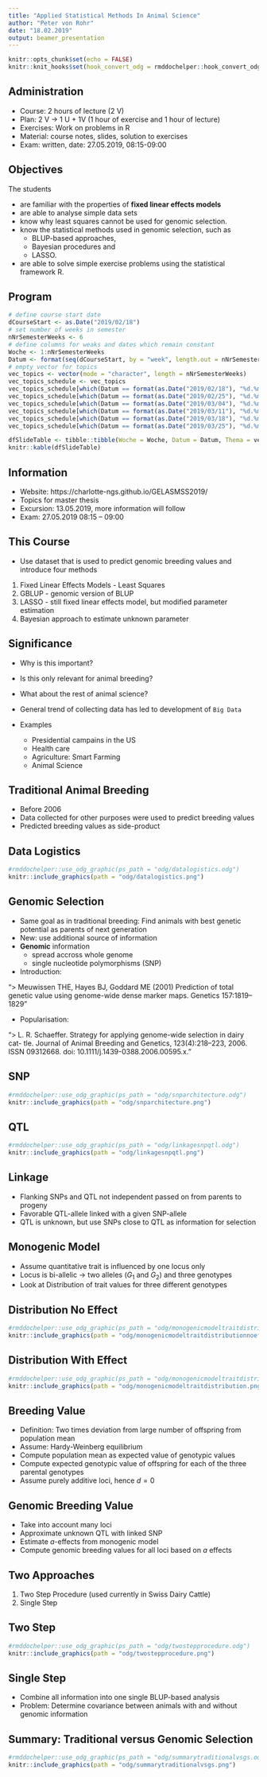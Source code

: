 ```yaml
---
title: "Applied Statistical Methods In Animal Science"
author: "Peter von Rohr"
date: "18.02.2019"
output: beamer_presentation
---
```


```r
knitr::opts_chunk$set(echo = FALSE)
knitr::knit_hooks$set(hook_convert_odg = rmddochelper::hook_convert_odg)
```

## Administration

- Course: 2 hours of lecture (2 V)
- Plan: 2 V $\rightarrow$ 1 U + 1V (1 hour of exercise and 1 hour of lecture) 
- Exercises: Work on problems in R 
- Material: course notes, slides, solution to exercises
- Exam: written, date: 27.05.2019, 08:15-09:00 


## Objectives

The students 

- are familiar with the properties of __fixed linear effects models__
- are able to analyse simple data sets
- know why least squares cannot be used for genomic selection. 
- know the statistical methods used in genomic selection, such as 
    + BLUP-based approaches, 
    + Bayesian procedures and 
    + LASSO. 
- are able to solve simple exercise problems using the statistical framework R.


## Program

```r
# define course start date
dCourseStart <- as.Date("2019/02/18")
# set number of weeks in semester
nNrSemesterWeeks <- 6
# define columns for weaks and dates which remain constant
Woche <- 1:nNrSemesterWeeks
Datum <- format(seq(dCourseStart, by = "week", length.out = nNrSemesterWeeks), "%d.%m")
# empty vector for topics
vec_topics <- vector(mode = "character", length = nNrSemesterWeeks)
vec_topics_schedule <- vec_topics
vec_topics_schedule[which(Datum == format(as.Date("2019/02/18"), "%d.%m"))] <- "Introduction"
vec_topics_schedule[which(Datum == format(as.Date("2019/02/25"), "%d.%m"))] <- "Fixed Linear Effects Models"
vec_topics_schedule[which(Datum == format(as.Date("2019/03/04"), "%d.%m"))] <- "GBLUP - Marker-Effects Models"
vec_topics_schedule[which(Datum == format(as.Date("2019/03/11"), "%d.%m"))] <- "GBLUP - Breeding Value Models"
vec_topics_schedule[which(Datum == format(as.Date("2019/03/18"), "%d.%m"))] <- "Lasso"
vec_topics_schedule[which(Datum == format(as.Date("2019/03/25"), "%d.%m"))] <- "Bayesian Approaches"

dfSlideTable <- tibble::tibble(Woche = Woche, Datum = Datum, Thema = vec_topics_schedule) 
knitr::kable(dfSlideTable) 
```


## Information

- Website: https://charlotte-ngs.github.io/GELASMSS2019/
- Topics for master thesis
- Excursion: 13.05.2019, more information will follow
- Exam: 27.05.2019 08:15 -- 09:00


## This Course

- Use dataset that is used to predict genomic breeding values and introduce four methods

1. Fixed Linear Effects Models - Least Squares
2. GBLUP - genomic version of BLUP
3. LASSO - still fixed linear effects model, but modified parameter estimation
4. Bayesian approach to estimate unknown parameter


## Significance

- Why is this important? 
- Is this only relevant for animal breeding? 
- What about the rest of animal science?

- General trend of collecting data has led to development of `Big Data`
- Examples
    + Presidential campains in the US
    + Health care
    + Agriculture: Smart Farming
    + Animal Science


## Traditional Animal Breeding

- Before 2006
- Data collected for other purposes were used to predict breeding values
- Predicted breeding values as side-product


## Data Logistics

```r
#rmddochelper::use_odg_graphic(ps_path = "odg/datalogistics.odg")
knitr::include_graphics(path = "odg/datalogistics.png")
```

 
## Genomic Selection

- Same goal as in traditional breeding: Find animals with best genetic potential as parents of next generation
- New: use additional source of information
- __Genomic__ information
    + spread accross whole genome
    + single nucleotide polymorphisms (SNP)
- Introduction: 

\small "> Meuwissen THE, Hayes BJ, Goddard ME (2001) Prediction of total genetic value
using genome-wide dense marker maps. Genetics 157:1819–1829"

- Popularisation:

\small "> L. R. Schaeffer. Strategy for applying genome-wide selection in dairy cat- tle. Journal of Animal Breeding and Genetics, 123(4):218–223, 2006. ISSN 09312668. doi: 10.1111/j.1439-0388.2006.00595.x."


## SNP

```r
#rmddochelper::use_odg_graphic(ps_path = "odg/snparchitecture.odg")
knitr::include_graphics(path = "odg/snparchitecture.png")
```
 

## QTL

```r
#rmddochelper::use_odg_graphic(ps_path = "odg/linkagesnpqtl.odg")
knitr::include_graphics(path = "odg/linkagesnpqtl.png")
```
 

## Linkage

- Flanking SNPs and QTL not independent passed on from parents to progeny
- Favorable QTL-allele linked with a given SNP-allele
- QTL is unknown, but use SNPs close to QTL as information for selection


## Monogenic Model

- Assume quantitative trait is influenced by one locus only
- Locus is bi-allelic $\rightarrow$ two alleles ($G_1$ and $G_2$) and three genotypes
- Look at Distribution of trait values for three different genotypes


## Distribution No Effect

```r
#rmddochelper::use_odg_graphic(ps_path = "odg/monogenicmodeltraitdistributionnoeffect.odg")
knitr::include_graphics(path = "odg/monogenicmodeltraitdistributionnoeffect.png")
```


## Distribution With Effect

```r
#rmddochelper::use_odg_graphic(ps_path = "odg/monogenicmodeltraitdistribution.odg")
knitr::include_graphics(path = "odg/monogenicmodeltraitdistribution.png")
```
  

## Breeding Value

- Definition: Two times deviation from large number of offspring from population mean
- Assume: Hardy-Weinberg equilibrium
- Compute population mean as expected value of genotypic values
- Compute expected genotypic value of offspring for each of the three parental genotypes
- Assume purely additive loci, hence $d = 0$


## Genomic Breeding Value

- Take into account many loci
- Approximate unknown QTL with linked SNP
- Estimate $a$-effects from monogenic model
- Compute genomic breeding values for all loci based on $a$ effects


## Two Approaches

1. Two Step Procedure (used currently in Swiss Dairy Cattle)
2. Single Step 


## Two Step

```r
#rmddochelper::use_odg_graphic(ps_path = "odg/twostepprocedure.odg")
knitr::include_graphics(path = "odg/twostepprocedure.png")
```


## Single Step

- Combine all information into one single BLUP-based analysis
- Problem: Determine covariance between animals with and without genomic information


## Summary: Traditional versus Genomic Selection

```r
#rmddochelper::use_odg_graphic(ps_path = "odg/summarytraditionalvsgs.odg")
knitr::include_graphics(path = "odg/summarytraditionalvsgs.png")
```


 
